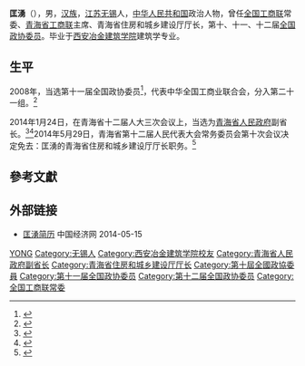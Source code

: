 '''匡湧'''（{{bd|1963年|6月|}}），男，[[汉族|汉族]]，[[江苏|江苏]][[无锡|无锡]]人，[[中华人民共和国|中华人民共和国]]政治人物，曾任[[全国工商联|全国工商联]]常委、[[青海省工商联|青海省工商联]]主席、青海省住房和城乡建设厅厅长，第十、十一、十二届[[全国政协委员|全国政协委员]]。毕业于[[西安冶金建筑学院|西安冶金建筑学院]]建筑学专业。

== 生平 ==
2008年，当选第十一届全国政协委员<ref>{{cite news|title=第十一届全国政协委员名单|url=http://www.indaa.com.cn/zt/2009qglh/zxzs/200903/t20090303_127573.html|accessdate=2013-04-09|newspaper=新华社北京1月25日电 中国人民政治协商会议第十一届全国委员会委员名单(共2237人，2008年1月25日政协第十届全国委员会常务委员会第二十次会议通过)|date=2008-01-25|deadurl=yes|archiveurl=https://web.archive.org/web/20130928014403/http://www.indaa.com.cn/zt/2009qglh/zxzs/200903/t20090303_127573.html|archivedate=2013-09-28}}</ref>，代表中华全国工商业联合会，分入第二十一组。<ref>{{cite news|title=全国政协信息-匡湧|url=http://www.cppcc.gov.cn/CMS/wylibary/showJcwyxtInfoWylibary.action?tabJcwyxt.guid=11W0007020&wytype=wjwy|accessdate=2013-04-11|newspaper=全国政协委员会|archive-url=https://web.archive.org/web/20140201223717/http://www.cppcc.gov.cn/CMS/wylibary/showJcwyxtInfoWylibary.action?tabJcwyxt.guid=11W0007020&wytype=wjwy|archive-date=2014-02-01|dead-url=yes}}</ref>

2014年1月24日，在青海省十二届人大三次会议上，当选为[[青海省人民政府|青海省人民政府]]副省长。<ref>{{Cite web|title=匡湧当选青海省副省长|url=http://news.qq.com/a/20140124/013088.htm|accessdate=|work=腾讯网|archiveurl=https://web.archive.org/web/20140202162142/http://news.qq.com/a/20140124/013088.htm|archivedate=2014-02-02}}</ref><ref>{{cite news|title=地方两会全部闭幕 30名省部级官员履新|url=http://news.163.com/14/0216/03/9L65ODTQ0001124J.html|accessdate=2014-02-16|newspaper=南方都市网|date=2014-02-16|archive-url=https://web.archive.org/web/20140222043116/http://news.163.com/14/0216/03/9L65ODTQ0001124J.html|archive-date=2014-02-22|dead-url=yes}}</ref>2014年5月29日，青海省第十二届人民代表大会常务委员会第十次会议决定免去：匡湧的青海省住房和城乡建设厅厅长职务。<ref>{{Cite web|title=青海副省长匡湧不再兼任省住建厅厅长(图|简历)|url=http://district.ce.cn/newarea/sddy/201405/30/t20140530_2902300.shtml|date=2014-05-30|work=中国经济网|archiveurl=https://web.archive.org/web/20140703054549/http://district.ce.cn/newarea/sddy/201405/30/t20140530_2902300.shtml|archivedate=2014-07-03}}</ref>

== 參考文獻 ==
{{reflist}}

== 外部链接 ==
* [https://web.archive.org/web/20140517164540/http://district.ce.cn/newarea/sddy/201401/24/t20140124_2203021.shtml 匡湧简历] 中国经济网 2014-05-15

{{青海省领导人}}
{{Navboxes
| title  = 匡涌在[[中华全国工商业联合会|中华全国工商业联合会]]的职务
| list1  =
{{中华全国工商业联合会第十届执行委员会}}
{{中华全国工商业联合会第十一届执行委员会}}
{{中华全国工商业联合会第十二届执行委员会}}
}}

{{Authority control}}
{{DEFAULTSORT:Kuang匡}}
[[Category:匡姓|YONG]]
[[Category:无锡人|Category:无锡人]]
[[Category:西安冶金建筑学院校友|Category:西安冶金建筑学院校友]]
[[Category:青海省人民政府副省长|Category:青海省人民政府副省长]]
[[Category:青海省住房和城乡建设厅厅长|Category:青海省住房和城乡建设厅厅长]]
[[Category:第十屆全國政協委員|Category:第十屆全國政協委員]]
[[Category:第十一届全国政协委员|Category:第十一届全国政协委员]]
[[Category:第十二届全国政协委员|Category:第十二届全国政协委员]]
[[Category:全国工商联常委|Category:全国工商联常委]]